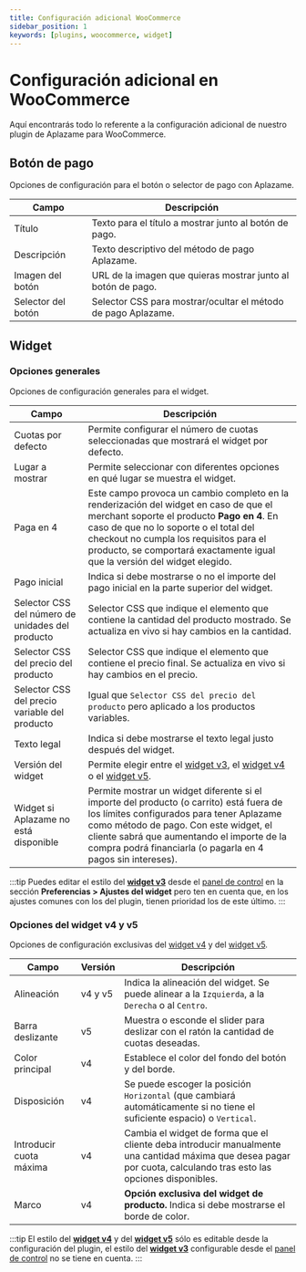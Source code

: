 ```yaml
---
title: Configuración adicional WooCommerce
sidebar_position: 1
keywords: [plugins, woocommerce, widget]
---
```

# Configuración adicional en WooCommerce
Aquí encontrarás todo lo referente a la configuración adicional de nuestro plugin de Aplazame para WooCommerce.

## Botón de pago
Opciones de configuración para el botón o selector de pago con Aplazame.

Campo | Descripción
----- | -----------
Título | Texto para el título a mostrar junto al botón de pago.
Descripción | Texto descriptivo del método de pago Aplazame.
Imagen del botón | URL de la imagen que quieras mostrar junto al botón de pago.
Selector del botón | Selector CSS para mostrar/ocultar el método de pago Aplazame.

## Widget
### Opciones generales
Opciones de configuración generales para el widget.

Campo | Descripción
----- | -----------
Cuotas por defecto | Permite configurar el número de cuotas seleccionadas que mostrará el widget por defecto.
Lugar a mostrar | Permite seleccionar con diferentes opciones en qué lugar se muestra el widget.
Paga en 4 | Este campo provoca un cambio completo en la renderización del widget en caso de que el merchant soporte el producto **Pago en 4**. En caso de que no lo soporte o el total del checkout no cumpla los requisitos para el producto, se comportará exactamente igual que la versión del widget elegido.
Pago inicial | Indica si debe mostrarse o no el importe del pago inicial en la parte superior del widget.
Selector CSS del número de unidades del producto | Selector CSS que indique el elemento que contiene la cantidad del producto mostrado. Se actualiza en vivo si hay cambios en la cantidad.
Selector CSS del precio del producto | Selector CSS que indique el elemento que contiene el precio final. Se actualiza en vivo si hay cambios en el precio.
Selector CSS del precio variable del producto | Igual que `Selector CSS del precio del producto` pero aplicado a los productos variables.
Texto legal | Indica si debe mostrarse el texto legal justo después del widget.
Versión del widget | Permite elegir entre el [widget v3](../../../api/widget/installment-payment#simulación), el [widget v4](../../../api/widget/widget-v4) o el [widget v5](../../../api/widget/widget-v5).
Widget si Aplazame no está disponible | Permite mostrar un widget diferente si el importe del producto (o carrito) está fuera de los límites configurados para tener Aplazame como método de pago. Con este widget, el cliente sabrá que aumentando el importe de la compra podrá financiarla (o pagarla en 4 pagos sin intereses).
:::tip
  Puedes editar el estilo del [**widget v3**](../../../api/widget/installment-payment#simulación) desde el [panel de control](https://vendors.aplazame.com/) en la sección **Preferencias > Ajustes del widget** pero ten en cuenta que, en los ajustes comunes con los del plugin, tienen prioridad los de este último.
:::

### Opciones del widget v4 y v5
Opciones de configuración exclusivas del [widget v4](../../../api/widget/widget-v4) y del [widget v5](../../../api/widget/widget-v5).

Campo | Versión | Descripción
----- | ------- | -----------
Alineación | v4 y v5 | Indica la alineación del widget. Se puede alinear a la `Izquierda`, a la `Derecha` o al `Centro`.
Barra deslizante | v5 | Muestra o esconde el slider para deslizar con el ratón la cantidad de cuotas deseadas.
Color principal | v4 | Establece el color del fondo del botón y del borde.
Disposición | v4 | Se puede escoger la posición `Horizontal` (que cambiará automáticamente si no tiene el suficiente espacio) o `Vertical`.
Introducir cuota máxima | v4 | Cambia el widget de forma que el cliente deba introducir manualmente una cantidad máxima que desea pagar por cuota, calculando tras esto las opciones disponibles.
Marco | v4 | **Opción exclusiva del widget de producto.** Indica si debe mostrarse el borde de color.
:::tip
  El estilo del [**widget v4**](../../../api/widget/widget-v4) y del [**widget v5**](../../../api/widget/widget-v5) sólo es editable desde la configuración del plugin, el estilo del [**widget v3**](../../../api/widget/installment-payment#simulación) configurable desde el [panel de control](https://vendors.aplazame.com/) no se tiene en cuenta.
:::
